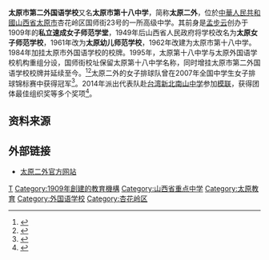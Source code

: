 {{Infobox School
| name =太原市第二外国语学校
| other_name =太原市第十八中学</span>
| image = 太原市第二外国语学校.jpeg
| logo = 
| motto = 
| established = 1909年
| type        = 公立普通中学
| religion    = 
| affiliation = [[太原市|太原市]][[教育局|教育局]]
| district    = {{PRC}}[[山西省|山西省]][[太原市|太原市]][[杏花岭区|杏花岭区]]
| grades      = 
| president   = 
| principal   = [[张玲|张玲]]
| dean        = 
| college     = 
| house       = 
| sc          =
| cs          =
| faculty     = 
| staff       = 
| students    = 
| athletics   = 
| conference  = 
| colors      = 
| mascot      = 
| magazine    =
| free_label  = 校风
| free_text   = 立德、笃学、求实、创新
| free_label2 = 
| free_text2  = 
| free_label3 = 
| free_text3  = 
| address     = [[山西省|山西省]][[太原市|太原市]][[杏花岭区|杏花岭区]][[国师街23号|国师街23号]]
| tel         = 
| fax         = 
| mail        = 
| website     = [http://www.sxty18.com/ www.sxty18.com]
}}

'''太原市第二外国语学校'''又名'''太原市第十八中学'''，简称'''太原二外'''，位於[[中華人民共和國|中華人民共和國]][[山西省|山西省]][[太原市|太原市]]杏花岭区国师街23号的一所高级中学。其前身是[[孟步云|孟步云]]创办于1909年的'''私立速成女子师范学堂'''，1949年后山西省人民政府将学校改名为'''太原女子师范学校'''，1961年改为'''太原幼儿师范学校'''，1962年改建为太原市第十八中学。1984年加挂太原市外国语学校的校牌。1995年，太原第十八中学与太原外国语学校机构重组分设，国师街校址保留太原第十八中学名称，同时增挂太原市第二外国语学校校牌并延续至今。<ref>{{cite web |url=http://www.sxty18.com/Content/328444.html |title=太原二外-学校概况 |last= |first= |date= |website=www.sxty18.com |publisher=太原市第二外国语学校 |access-date=2017-12-19 |quote= |archive-url=https://web.archive.org/web/20171222051608/http://www.sxty18.com/Content/328444.html |archive-date=2017-12-22 |dead-url=yes }}</ref><ref>{{cite web |url=http://www.gx211.com/school/schoolcontent6422.shtml |title=太原市第二外国语学校 |last= |first= |date= |website=www.gx211.com |publisher=中国高校之窗 |access-date=2017-12-19 |quote= |archive-date=2017-12-22 |archive-url=https://web.archive.org/web/20171222052047/http://www.gx211.com/school/schoolcontent6422.shtml |dead-url=no }}</ref>太原二外的女子排球队曾在2007年全国中学生女子排球锦标赛中获得冠军<ref>{{cite web |url=http://news.dwnews.com/other/news/2007-08-09/3154408.html |title=全国中学生女子排球锦标赛太原市第二外国语学校队夺冠 |author1=张云龙 |author2=白冰 |date=2007-08-09 |website=news.dwnews.com |publisher=新华网呼和浩特 |access-date=2017-12-19 |quote= |archive-url=https://web.archive.org/web/20171222052139/http://news.dwnews.com/other/news/2007-08-09/3154408.html |archive-date=2017-12-22 |dead-url=yes }}</ref>。2014年派出代表队赴[[台湾|台湾]][[新北市|新北]][[新北市私立南山高级中学|南山中学]]参加[[世界模拟联合国会议|模联]]，获得团体最佳组织奖等多个奖项<ref>{{cite web |url=http://tw.people.com.cn/n/2014/0220/c104510-24420576.html |title=山西太原二外12名师生赴台参加南山模联 |last= |first= |date=2014-02-20 |website=tw.people.com.cn |publisher=中国新闻网 |access-date=2017-12-19 |quote= |archive-date=2015-03-30 |archive-url=https://web.archive.org/web/20150330100258/http://tw.people.com.cn/n/2014/0220/c104510-24420576.html |dead-url=no }}</ref>。

==资料来源==
{{reflist}}

==外部链接==
*[https://web.archive.org/web/20130630042443/http://sxty18.com/ 太原二外官方网站]

{{山西省示范高中}}

{{coord|37|50|57|N|112|33|32|E|type:landmark|display=title}}
[[Category:太原中等教育|T]]
[[Category:1909年創建的教育機構|Category:1909年創建的教育機構]]
[[Category:山西省重点中学|Category:山西省重点中学]]
[[Category:太原教育|Category:太原教育]]
[[Category:外国语学校|Category:外国语学校]]
[[Category:杏花岭区|Category:杏花岭区]]